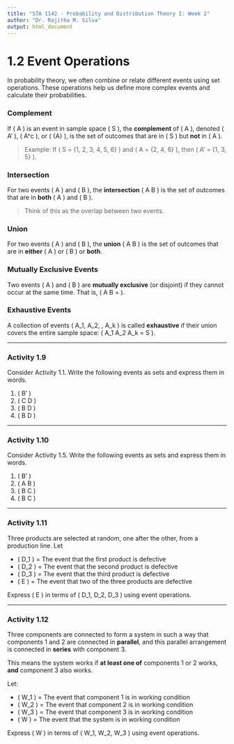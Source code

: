 ```yaml
---
title: "STA 1142 - Probability and Distribution Theory I: Week 2"
author: "Dr. Rajitha M. Silva"
output: html_document
---
```


# 1.2 Event Operations

In probability theory, we often combine or relate different events using set operations. These operations help us define more complex events and calculate their probabilities.

### Complement
If \( A \) is an event in sample space \( S \), the **complement** of \( A \), denoted \( A' \), \( A^c \), or \( \bar{A} \), is the set of outcomes that are in \( S \) but **not** in \( A \).

> Example: If \( S = \{1, 2, 3, 4, 5, 6\} \) and \( A = \{2, 4, 6\} \), then \( A' = \{1, 3, 5\} \).

### Intersection
For two events \( A \) and \( B \), the **intersection** \( A \cap B \) is the set of outcomes that are in **both** \( A \) and \( B \).

> Think of this as the overlap between two events.

### Union
For two events \( A \) and \( B \), the **union** \( A \cup B \) is the set of outcomes that are in **either** \( A \) or \( B \) or **both**.

### Mutually Exclusive Events
Two events \( A \) and \( B \) are **mutually exclusive** (or disjoint) if they cannot occur at the same time. That is, \( A \cap B = \emptyset \).

### Exhaustive Events
A collection of events \( A_1, A_2, \ldots, A_k \) is called **exhaustive** if their union covers the entire sample space: \( A_1 \cup A_2 \cup \ldots \cup A_k = S \).

---

### Activity 1.9
Consider Activity 1.1. Write the following events as sets and express them in words.

1. \( B' \)  
2. \( C \cap D \)  
3. \( B \cup D \)  
4. \( B \cap D \)



---

### Activity 1.10
Consider Activity 1.5. Write the following events as sets and express them in words.

1. \( B' \)  
2. \( A \cup B \)  
3. \( B \cap C \)  
4. \( B \cup C \)



---

### Activity 1.11
Three products are selected at random, one after the other, from a production line. Let

- \( D_1 \) = The event that the first product is defective  
- \( D_2 \) = The event that the second product is defective  
- \( D_3 \) = The event that the third product is defective  
- \( E \) = The event that two of the three products are defective

Express \( E \) in terms of \( D_1, D_2, D_3 \) using event operations.


---

### Activity 1.12

Three components are connected to form a system in such a way that components 1 and 2 are connected in **parallel**, and this parallel arrangement is connected in **series** with component 3.

This means the system works if **at least one of** components 1 or 2 works, **and** component 3 also works.


Let:

- \( W_1 \) = The event that component 1 is in working condition  
- \( W_2 \) = The event that component 2 is in working condition  
- \( W_3 \) = The event that component 3 is in working condition  
- \( W \) = The event that the system is in working condition

Express \( W \) in terms of \( W_1, W_2, W_3 \) using event operations.


